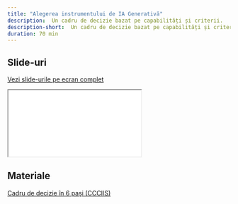```yaml
---
title: "Alegerea instrumentului de IA Generativă"
description:  Un cadru de decizie bazat pe capabilități și criterii.
description-short:  Un cadru de decizie bazat pe capabilități și criterii.
duration: 70 min
---
```


## Slide-uri

[Vezi slide-urile pe ecran complet](slides/03_slide.html)

```{=html}
<iframe class="slide-deck" src="slides/03_slide.html"></iframe>
```

## Materiale

[Cadru de decizie în 6 pași (CCCIIS)](/content/resurse/cadru_decizie_ia.html)